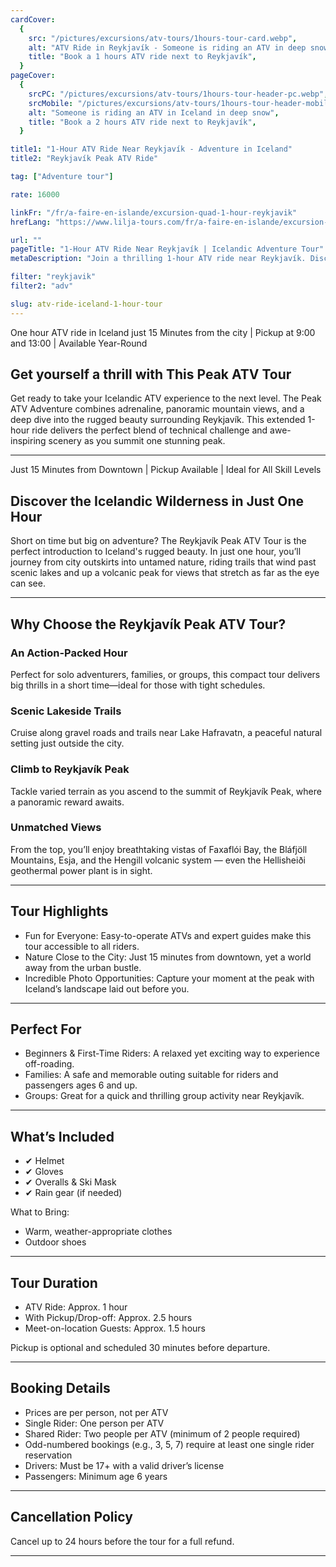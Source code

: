 ```yaml
---
cardCover:
  {
    src: "/pictures/excursions/atv-tours/1hours-tour-card.webp",
    alt: "ATV Ride in Reykjavík - Someone is riding an ATV in deep snow",
    title: "Book a 1 hours ATV ride next to Reykjavík",
  }
pageCover:
  {
    srcPC: "/pictures/excursions/atv-tours/1hours-tour-header-pc.webp",
    srcMobile: "/pictures/excursions/atv-tours/1hours-tour-header-mobile.webp",
    alt: "Someone is riding an ATV in Iceland in deep snow",
    title: "Book a 2 hours ATV ride next to Reykjavík",
  }

title1: "1-Hour ATV Ride Near Reykjavík - Adventure in Iceland"
title2: "Reykjavík Peak ATV Ride"

tag: ["Adventure tour"]

rate: 16000

linkFr: "/fr/a-faire-en-islande/excursion-quad-1-hour-reykjavik"
hrefLang: "https://www.lilja-tours.com/fr/a-faire-en-islande/excursion-quad-1-hour-reykjavik"

url: ""
pageTitle: "1-Hour ATV Ride Near Reykjavík | Icelandic Adventure Tour"
metaDescription: "Join a thrilling 1-hour ATV ride near Reykjavík. Discover Iceland’s rugged beauty, climb Reykjavík Peak, and enjoy stunning views of Faxaflói Bay, Bláfjöll Mountains, and more. Book your adventure!"

filter: "reykjavik"
filter2: "adv"

slug: atv-ride-iceland-1-hour-tour
---
```


One hour ATV ride in Iceland just 15 Minutes from the city | Pickup at 9:00 and 13:00 | Available Year-Round

## Get yourself a thrill with This Peak ATV Tour

Get ready to take your Icelandic ATV experience to the next level. The Peak ATV Adventure combines adrenaline, panoramic mountain views, and a deep dive into the rugged beauty surrounding Reykjavík. This extended 1-hour ride delivers the perfect blend of technical challenge and awe-inspiring scenery as you summit one stunning peak.

---

Just 15 Minutes from Downtown | Pickup Available | Ideal for All Skill Levels

## Discover the Icelandic Wilderness in Just One Hour

Short on time but big on adventure? The Reykjavík Peak ATV Tour is the perfect introduction to Iceland's rugged beauty. In just one hour, you’ll journey from city outskirts into untamed nature, riding trails that wind past scenic lakes and up a volcanic peak for views that stretch as far as the eye can see.

---

## Why Choose the Reykjavík Peak ATV Tour?

### An Action-Packed Hour

Perfect for solo adventurers, families, or groups, this compact tour delivers big thrills in a short time—ideal for those with tight schedules.

### Scenic Lakeside Trails

Cruise along gravel roads and trails near Lake Hafravatn, a peaceful natural setting just outside the city.

### Climb to Reykjavík Peak

Tackle varied terrain as you ascend to the summit of Reykjavík Peak, where a panoramic reward awaits.

### Unmatched Views

From the top, you’ll enjoy breathtaking vistas of Faxaflói Bay, the Bláfjöll Mountains, Esja, and the Hengill volcanic system — even the Hellisheiði geothermal power plant is in sight.

---

## Tour Highlights

- Fun for Everyone: Easy-to-operate ATVs and expert guides make this tour accessible to all riders.
- Nature Close to the City: Just 15 minutes from downtown, yet a world away from the urban bustle.
- Incredible Photo Opportunities: Capture your moment at the peak with Iceland’s landscape laid out before you.

---

## Perfect For

- Beginners & First-Time Riders: A relaxed yet exciting way to experience off-roading.
- Families: A safe and memorable outing suitable for riders and passengers ages 6 and up.
- Groups: Great for a quick and thrilling group activity near Reykjavík.

---

## What’s Included

- ✔ Helmet
- ✔ Gloves
- ✔ Overalls & Ski Mask
- ✔ Rain gear (if needed)

What to Bring:

- Warm, weather-appropriate clothes
- Outdoor shoes

---

## Tour Duration

- ATV Ride: Approx. 1 hour
- With Pickup/Drop-off: Approx. 2.5 hours
- Meet-on-location Guests: Approx. 1.5 hours

Pickup is optional and scheduled 30 minutes before departure.

---

## Booking Details

- Prices are per person, not per ATV
- Single Rider: One person per ATV
- Shared Rider: Two people per ATV (minimum of 2 people required)
- Odd-numbered bookings (e.g., 3, 5, 7) require at least one single rider reservation
- Drivers: Must be 17+ with a valid driver’s license
- Passengers: Minimum age 6 years

---

## Cancellation Policy

Cancel up to 24 hours before the tour for a full refund.

---

<script
  type="text/javascript"
  src="https://widgets.bokun.io/assets/javascripts/apps/build/BokunWidgetsLoader.js?bookingChannelUUID=97236c68-b945-4a96-8587-660bdc4c45fd"
  async
></script>

<div
  class="bokunWidget"
  data-src="https://widgets.bokun.io/online-sales/97236c68-b945-4a96-8587-660bdc4c45fd/experience-calendar/86"
></div>
